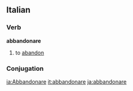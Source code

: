 ==Italian==
===Verb===
'''abbandonare'''
# to [[abandon]]
===Conjugation===
{{it-conj-are|abbandon|avere}}

[[ia:Abbandonare]]
[[it:abbandonare]]
[[ja:abbandonare]]